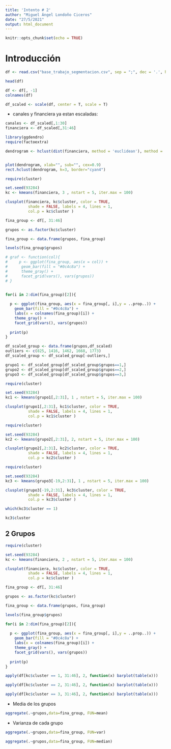 ```yaml
---
title: 'Intento # 2'
author: "Miguel Ángel Londoño Ciceros"
date: "27/5/2021"
output: html_document
---
```


```r
knitr::opts_chunk$set(echo = TRUE)
```

# Introducción

```r
df <- read.csv("base_trabajo_segmentacion.csv", sep = ";", dec = '.', header = T)

head(df)
```

```r
df <- df[, -1]
colnames(df)
```



```r
df_scaled <- scale(df, center = T, scale = T)
```


* canales y financiera ya estan escaladas:

```r
canales <- df_scaled[,1:30]
financiera <- df_scaled[,31:46]
```

```r
library(ggdendro)
require(factoextra)

dendrogram <- hclust(dist(financiera, method = 'euclidean'), method = 'ward.D')


plot(dendrogram, xlab="", sub="", cex=0.9)
rect.hclust(dendrogram, k=3, border="cyan4")
```

```r
require(cluster)

set.seed(93284)
kc <- kmeans(financiera, 3 , nstart = 5, iter.max = 100)

clusplot(financiera, kc$cluster, color = TRUE, 
          shade = FALSE, labels = 4, lines = 1,
          col.p = kc$cluster )
```

```r
fina_group <- df[, 31:46]

grupos <- as.factor(kc$cluster)

fina_group <- data.frame(grupos, fina_group)
```

```r
levels(fina_group$grupos)
```

```r

# graf <- function(col){
#     p <- ggplot(fina_group, aes(x = col)) +
#      geom_bar(fill = "#0c4c8a") +
#      theme_gray() +
#      facet_grid(vars(), vars(grupos))
# }


for(i in 2:dim(fina_group)[2]){
  
  p <- ggplot(fina_group, aes(x = fina_group[, i],y = ..prop..)) +
    geom_bar(fill = "#0c4c8a") +
    labs(x = colnames(fina_group)[i]) +
    theme_gray() +
    facet_grid(vars(), vars(grupos))
  
  print(p)
}

```
```r
df_scaled_group <- data.frame(grupos,df_scaled)
outliers <- c(825, 1416, 1462, 1668, 1773)
df_scaled_group <- df_scaled_group[-outliers,]
```


```r
grupo1 <- df_scaled_group[df_scaled_group$grupos==1,]
grupo2 <- df_scaled_group[df_scaled_group$grupos==2,]
grupo3 <- df_scaled_group[df_scaled_group$grupos==3,]
```

```r
require(cluster)

set.seed(93284)
kc1 <- kmeans(grupo1[,2:31], 1 , nstart = 5, iter.max = 100)

clusplot(grupo1[,2:31], kc1$cluster, color = TRUE, 
          shade = FALSE, labels = 4, lines = 1,
          col.p = kc1$cluster )
```

```r
require(cluster)

set.seed(93284)
kc2 <- kmeans(grupo2[,2:31], 2, nstart = 5, iter.max = 100)

clusplot(grupo2[,2:31], kc2$cluster, color = TRUE, 
          shade = FALSE, labels = 4, lines = 1,
          col.p = kc2$cluster )
```

```r
require(cluster)

set.seed(93284)
kc3 <- kmeans(grupo3[-19,2:31], 1 , nstart = 5, iter.max = 100)

clusplot(grupo3[-19,2:31], kc3$cluster, color = TRUE, 
          shade = FALSE, labels = 4, lines = 1,
          col.p = kc3$cluster )
```

```r
which(kc3$cluster == 1)
```

```r
kc3$cluster
```


## 2 Grupos
 
```r
require(cluster)

set.seed(93284)
kc <- kmeans(financiera, 2 , nstart = 5, iter.max = 100)

clusplot(financiera, kc$cluster, color = TRUE, 
          shade = FALSE, labels = 4, lines = 1,
          col.p = kc$cluster )
```

```r
fina_group <- df[, 31:46]

grupos <- as.factor(kc$cluster)

fina_group <- data.frame(grupos, fina_group)
```

```r
levels(fina_group$grupos)
```

```r
for(i in 2:dim(fina_group)[2]){
  
  p <- ggplot(fina_group, aes(x = fina_group[, i],y = ..prop..)) +
    geom_bar(fill = "#0c4c8a") +
    labs(x = colnames(fina_group)[i]) +
    theme_gray() +
    facet_grid(vars(), vars(grupos))
  
  print(p)
}

```



```r
apply(df[kc$cluster == 1, 31:46], 2, function(x) barplot(table(x)))
```

```r
apply(df[kc$cluster == 2, 31:46], 2, function(x) barplot(table(x)))
```

```r
apply(df[kc$cluster == 3, 31:46], 2, function(x) barplot(table(x)))
```

* Media de los grupos
```r
aggregate(.~grupos,data=fina_group, FUN=mean)
```
* Varianza de cada grupo
```r
aggregate(.~grupos,data=fina_group, FUN=var)
```
```r
aggregate(.~grupos,data=fina_group, FUN=median)
```
